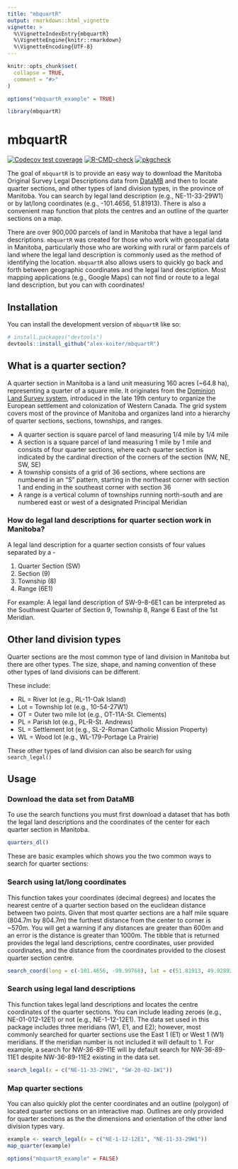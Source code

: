 ```yaml
---
title: "mbquartR"
output: rmarkdown::html_vignette
vignette: >
  %\VignetteIndexEntry{mbquartR}
  %\VignetteEngine{knitr::rmarkdown}
  %\VignetteEncoding{UTF-8}
---
```


```r
knitr::opts_chunk$set(
  collapse = TRUE,
  comment = "#>"
)

options("mbquartR_example" = TRUE)
```

```r
library(mbquartR)
```

# mbquartR

<!-- badges: start -->
[![Codecov test coverage](https://codecov.io/gh/alex-koiter/mbquartR/branch/main/graph/badge.svg)](https://app.codecov.io/gh/alex-koiter/mbquartR?branch=main)
[![R-CMD-check](https://github.com/alex-koiter/mbquartR/actions/workflows/R-CMD-check.yaml/badge.svg)](https://github.com/alex-koiter/mbquartR/actions/workflows/R-CMD-check.yaml)
[![pkgcheck](https://github.com/alex-koiter/mbquartR/workflows/pkgcheck/badge.svg)](https://github.com/alex-koiter/mbquartR/actions?query=workflow%3Apkgcheck)
<!-- badges: end -->

The goal of `mbquartR` is to provide an easy way to download the Manitoba Original Survey Legal Descriptions data from [DataMB](https://geoportal.gov.mb.ca/) and then to locate quarter sections, and other types of land division types, in the province of Manitoba. You can search by legal land description (e.g., NE-11-33-29W1) or by lat/long coordinates (e.g., -101.4656, 51.81913). There is also a convenient map function that plots the centres and an outline of the quarter sections on a map.

There are over 900,000 parcels of land in Manitoba that have a legal land descriptions. `mbquartR` was created for those who work with geospatial data in Manitoba, particularly those who are working with rural or farm parcels of land where the legal land description is commonly used as the method of identifying the location. `mbquartR` also allows users to quickly go back and forth between geographic coordinates and the legal land description. Most mapping applications (e.g., Google Maps) can not find or route to a legal land description, but you can with coordinates! 

## Installation

You can install the development version of `mbquartR` like so:

```r
# install.packages("devtools")
devtools::install_github("alex-koiter/mbquartR")
```

## What is a quarter section?
A quarter section in Manitoba is a land unit measuring 160 acres (~64.8 ha), representing a quarter of a square mile. It originates from the [Dominion Land Survey system](https://en.wikipedia.org/wiki/Dominion_Land_Survey), introduced in the late 19th century to organize the European settlement and colonization of Western Canada. The grid system covers most of the province of Manitoba and organizes land into a hierarchy of quarter sections, sections, townships, and ranges.

- A quarter section is square parcel of land measuring 1/4 mile by 1/4 mile
- A section is a square parcel of land measuring 1 mile by 1 mile and consists of four quarter sections, where each quarter section is indicated by the cardinal direction of the corners of the section (NW, NE, SW, SE)
- A township consists of a grid of 36 sections, where sections are numbered in an "S" pattern, starting in the northeast corner with section 1 and ending in the southeast corner with section 36
- A range is a vertical column of townships running north-south and are numbered east or west of a designated Principal Meridian

### How do legal land descriptions for quarter section work in Manitoba?
A legal land description for a quarter section consists of four values separated by a -

1. Quarter Section (SW)
2. Section (9)
3. Township (8)
4. Range (6E1)

For example: 
A legal land description of SW-9-8-6E1 can be interpreted as the Southwest Quarter of Section 9, Township 8, Range 6 East of the 1st Meridian. 

## Other land division types
Quarter sections are the most common type of land division in Manitoba but there are other types. The size, shape, and naming convention of these other types of land divisions can be different.

These include:

- RL = River lot (e.g., RL-11-Oak Island)
- Lot = Township lot (e.g., 10-54-27W1)
- OT = Outer two mile lot (e.g., OT-11A-St. Clements)
- PL = Parish lot (e.g., PL-R-St. Andrews)
- SL = Settlement lot (e.g., SL-2-Roman Catholic Mission Property)
- WL = Wood lot (e.g., WL-179-Portage La Prairie)

These other types of land division can also be search for using `search_legal()`

## Usage

### Download the data set from DataMB

To use the search functions you must first download a dataset that has both the legal land descriptions and the coordinates of the center for each quarter section in Manitoba.

```r
quarters_dl()
```


These are basic examples which shows you the two common ways to search for quarter sections:

### Search using lat/long coordinates
This function takes your coordinates (decimal degrees) and locates the nearest centre of a quarter section based on the euclidean distance between two points. Given that most quarter sections are a half mile square (804.7m by 804.7m) the furthest distance from the center to corner is ~570m. You will get a warning if any distances are greater than 600m and an error is the distance is greater than 1000m. The tibble that is returned provides the legal land descriptions, centre coordinates, user provided coordinates, and the distance from the coordinates provided to the closest quarter section centre. 

```r
search_coord(long = c(-101.4656, -99.99768), lat = c(51.81913, 49.928926))
```

### Search using legal land descriptions
This function takes legal land descriptions and locates the centre coordinates of the quarter sections. You can include leading zeroes (e.g., NE-01-012-12E1) or not (e.g., NE-1-12-12E1). The data set used in this package includes three meridians (W1, E1, and E2); however, most commonly searched for quarter sections use the East 1 (E1) or West 1 (W1) meridians. If the meridian number is not included it will default to 1. For example, a search for NW-36-89-11E will by default search for NW-36-89-11E1 despite NW-36-89-11E2 existing in the data set.

```r
search_legal(x = c("NE-11-33-29W1", "SW-20-02-1W1"))
```

### Map quarter sections

You can also quickly plot the center coordinates and an outline (polygon) of located quarter sections on an interactive map. Outlines are only provided for quarter sections as the the dimensions and orientation of the other land division types vary. 

```r
example <- search_legal(x = c("NE-1-12-12E1", "NE-11-33-29W1"))
map_quarter(example)
```

```r
options("mbquartR_example" = FALSE)
```
